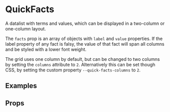 
<Meta title="2 Pattern Library/3 Elements/QuickFacts" component={QuickFacts} />

# QuickFacts

A datalist with terms and values, which can be displayed in a two-column or one-column layout.

The `facts` prop is an array of objects with `label` and `value` properties.
If the label property of any fact is falsy, the value of that fact will
span all columns and be styled with a lower font weight.

The grid uses one column by default, but can be changed to two columns by setting
the `columns` attribute to `2`. Alternatively this can be set though CSS, by setting
the custom property `--quick-facts-columns` to `2`.

## Examples

<Canvas>
    <Story name="One column">
        <QuickFacts facts={[{ value: 'USA, 1992' }, { label: 'Label one', value: 'fact 1' }, { label: 'More information', value: 'thank you very much' }]}/>
    </Story>
</Canvas>

<Canvas>
    <Story name="Two column">
        <QuickFacts facts={[{ value: 'USA, 1992, more information here to demonstrate two-column span' }, { label: 'Label one', value: 'fact 1' }, { label: 'More information', value: 'thank you very much' } ]} columns="2" />
    </Story>
</Canvas>

## Props

<ArgsTable of={QuickFacts} />

